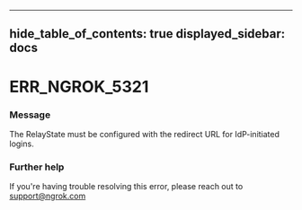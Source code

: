 

---
hide_table_of_contents: true
displayed_sidebar: docs
---


# ERR_NGROK_5321

### Message
The RelayState must be configured with the redirect URL for IdP-initiated logins.

<ErrorDetails />



### Further help
If you're having trouble resolving this error, please reach out to [support@ngrok.com](mailto:support@ngrok.com?subject=Help%20with%20ERR_NGROK_5321)

